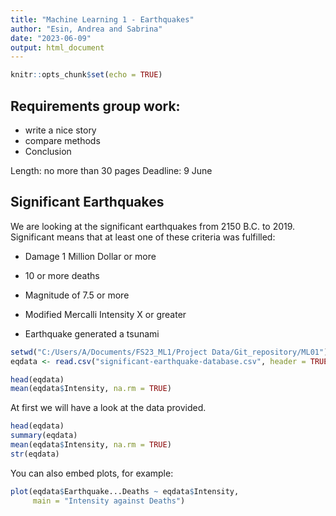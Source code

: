 ```yaml
---
title: "Machine Learning 1 - Earthquakes"
author: "Esin, Andrea and Sabrina"
date: "2023-06-09"
output: html_document
---
```


```r
knitr::opts_chunk$set(echo = TRUE)
```

## Requirements group work:
 - write a nice story
 - compare methods
 - Conclusion
 
 Length: no more than 30 pages
 Deadline: 9 June


## Significant Earthquakes

We are looking at the significant earthquakes from 2150 B.C. to 2019. Significant means that at least one of these criteria was fulfilled:

- Damage 1 Million Dollar or more

- 10 or more deaths

- Magnitude of 7.5 or more

- Modified Mercalli Intensity X or greater

- Earthquake generated a tsunami


```r

setwd("C:/Users/A/Documents/FS23_ML1/Project Data/Git_repository/ML01")
eqdata <- read.csv("significant-earthquake-database.csv", header = TRUE, sep = ";")

head(eqdata)
mean(eqdata$Intensity, na.rm = TRUE)


```
At first we will have a look at the data provided.

```r
head(eqdata)
summary(eqdata)
mean(eqdata$Intensity, na.rm = TRUE)
str(eqdata)

```



You can also embed plots, for example:

```r

plot(eqdata$Earthquake...Deaths ~ eqdata$Intensity,
     main = "Intensity against Deaths")

```


